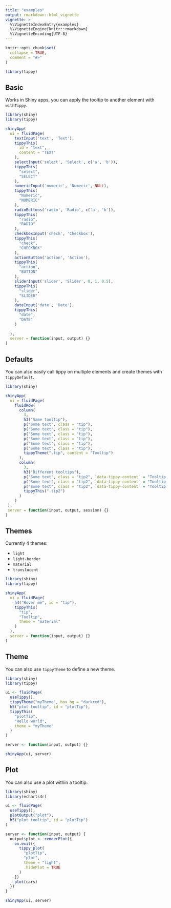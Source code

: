 ```yaml
---
title: "examples"
output: rmarkdown::html_vignette
vignette: >
  %\VignetteIndexEntry{examples}
  %\VignetteEngine{knitr::rmarkdown}
  %\VignetteEncoding{UTF-8}
---
```


```r
knitr::opts_chunk$set(
  collapse = TRUE,
  comment = "#>"
)

library(tippy)
```

## Basic

Works in Shiny apps, you can apply the tooltip to 
another element with `withTippy`.

```r
library(shiny)
library(tippy)

shinyApp(
  ui = fluidPage(
    textInput('text', 'Text'),
    tippyThis(
      id = "text",
      content = "TEXT"
    ),
    selectInput('select', 'Select', c('a', 'b')),
    tippyThis(
      "select",
      "SELECT"
    ),
    numericInput('numeric', 'Numeric', NULL),
    tippyThis(
      "Numeric",
      "NUMERIC"
    ),
    radioButtons('radio', 'Radio', c('a', 'b')),
    tippyThis(
      "radio",
      "RADIO"
    ),
    checkboxInput('check', 'Checkbox'),
    tippyThis(
      "check",
      "CHECKBOX"
    ),
    actionButton('action', 'Action'),
    tippyThis(
      "action",
      "BUTTON"
    ),
    sliderInput('slider', 'Slider', 0, 1, 0.5),
    tippyThis(
      "slider",
      "SLIDER"
    ),
    dateInput('date', 'Date'),
    tippyThis(
      "date",
      "DATE"
    )
    
  ),
  server = function(input, output) {}
)
```

## Defaults

You can also easily call tippy on multiple elements and
create themes with `tippyDefault`.

```r
library(shiny)

shinyApp(
  ui = fluidPage(
    fluidRow(
      column(
        3,
        h3("Same tooltip"),
        p("Some text", class = "tip"),
        p("Some text", class = "tip"),
        p("Some text", class = "tip"),
        p("Some text", class = "tip"),
        p("Some text", class = "tip"),
        p("Some text", class = "tip"),
        tippyTheme(".tip", content = "Tooltip")
      ),
      column(
        3, 
        h3("Different tooltips"),
        p("Some text", class = "tip2", `data-tippy-content` = "Tooltip 1"),
        p("Some text", class = "tip2", `data-tippy-content` = "Tooltip 2"),
        p("Some text", class = "tip2", `data-tippy-content` = "Tooltip 3"),
        tippyThis(".tip2")
      )
    )
 ),
 server = function(input, output, session) {}
)
```

## Themes

Currently 4 themes:

- `light`
- `light-border`
- `material`
- `translucent`

```r
library(shiny)
library(tippy)

shinyApp(
  ui = fluidPage(
    h4("Hover me", id = "tip"),
    tippyThis(
      "tip",
      "Tooltip",
      theme = "material"
    )
  ),
  server = function(input, output) {}
)
```

## Theme

You can also use `tippyTheme` to define a new theme.

```r
library(shiny)
library(tippy)

ui <- fluidPage(
  useTippy(),
  tippyTheme("myTheme", box_bg = "darkred"),
  h5("plot tooltip", id = "plotTip"),
  tippyThis(
    "plotTip",
    "Hello world",
    theme = "myTheme"
  )
)

server <- function(input, output) {}

shinyApp(ui, server)
```

## Plot

You can also use a plot within a tooltip.

```r
library(shiny)
library(echarts4r)

ui <- fluidPage(
  useTippy(),
  plotOutput("plot"),
  h5("plot tooltip", id = "plotTip")
)

server <- function(input, output) {
  output$plot <- renderPlot({
    on.exit({
      tippy_plot(
        "plotTip", 
        "plot", 
        theme = "light",
        .hidePlot = TRUE
      )
    })
    plot(cars)
  })
}

shinyApp(ui, server)
```

